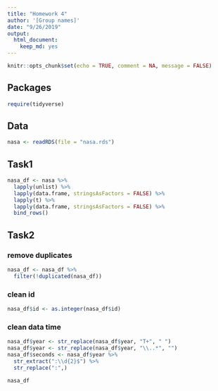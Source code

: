 ```yaml
---
title: "Homework 4"
author: '[Group names]'
date: "9/26/2019"
output: 
  html_document:
    keep_md: yes
---
```


```r
knitr::opts_chunk$set(echo = TRUE, comment = NA, message = FALSE)
```

## Packages

```r
require(tidyverse)
```

## Data

```r
nasa <- readRDS(file = "nasa.rds")
```



## Task1
```r
nasa_df <- nasa %>%
  lapply(unlist) %>%
  lapply(data.frame, stringsAsFactors = FALSE) %>%
  lapply(t) %>%
  lapply(data.frame, stringsAsFactors = FALSE) %>%
  bind_rows()
```
<!--
```r
#easy_df <- data.frame(lapply(easy_df, unlist), stringsAsFactoers=FALSE)
var_names <- names(nasa[[1]])
easy_part <- map(nasa, `[`, var_names[1:9])
easy_df <- do.call(rbind, easy_part) %>%
  data.frame(stringsAsFactors = FALSE) %>%
  lapply(as.character) %>%
  data.frame(stringsAsFactors = FALSE)

geo_coord <- map(nasa, list("geolocation", "coordinates"))
features <- map(nasa, `[[`, "features") %>%
  map(unlist)
nasa_df <- easy_df %>%
  mutate("features" = features,
         "geo_coord" = geo_coord)
nasa_df[nasa_df=='NULL'] <- NA
```
-->

## Task2

### remove duplicates
```r
nasa_df <- nasa_df %>%
  filter(!duplicated(nasa_df))
```


### clean id
```r
nasa_df$id <- as.integer(nasa_df$id)
```

### clean data time
```r
nasa_df$year <- str_replace(nasa_df$year, "T+", " ")
nasa_df$year <- str_replace(nasa_df$year, "\\..*", "")
nasa_df$seconds <- nasa_df$year %>%
  str_extract(":\\d{2}$") %>%
  str_replace(":",)
```

```r
nasa_df
```
